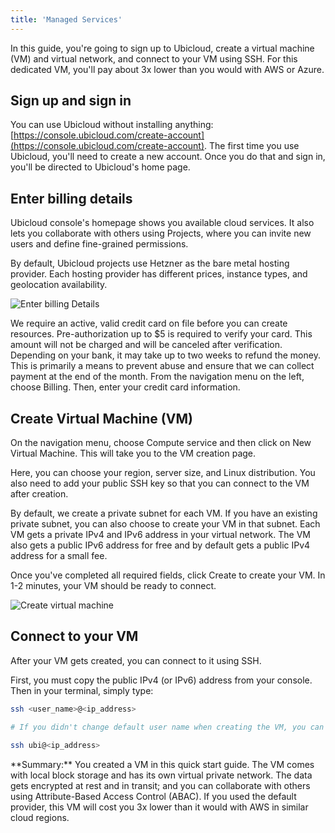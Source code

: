 ```yaml
---
title: 'Managed Services'
---
```


In this guide, you're going to sign up to Ubicloud, create a virtual machine (VM) and virtual network, and connect to your VM using SSH. For this dedicated VM, you'll pay about 3x lower than you would with AWS or Azure.

## Sign up and sign in

You can use Ubicloud without installing anything: [https://console.ubicloud.com/create-account](https://console.ubicloud.com/create-account). The first time you use Ubicloud, you'll need to create a new account. Once you do that and sign in, you'll be directed to Ubicloud's home page.

## Enter billing details

Ubicloud console's homepage shows you available cloud services. It also lets you collaborate with others using Projects, where you can invite new users and define fine-grained permissions.

By default, Ubicloud projects use Hetzner as the bare metal hosting provider. Each hosting provider has different prices, instance types, and geolocation availability.

![Enter billing Details](/quickstart/managed-services-1-screenshot.png)

We require an active, valid credit card on file before you can create resources. Pre-authorization up to $5 is required to verify your card. This amount will not be charged and will be canceled after verification. Depending on your bank, it may take up to two weeks to refund the money. This is primarily a means to prevent abuse and ensure that we can collect payment at the end of the month. From the navigation menu on the left, choose Billing. Then, enter your credit card information.

## Create Virtual Machine (VM)

On the navigation menu, choose Compute service and then click on New Virtual Machine. This will take you to the VM creation page.

Here, you can choose your region, server size, and Linux distribution. You also need to add your public SSH key so that you can connect to the VM after creation.

By default, we create a private subnet for each VM. If you have an existing private subnet, you can also choose to create your VM in that subnet. Each VM gets a private IPv4 and IPv6 address in your virtual network. The VM also gets a public IPv6 address for free and by default gets a public IPv4 address for a small fee.

Once you've completed all required fields, click Create to create your VM. In 1-2 minutes, your VM should be ready to connect.

![Create virtual machine](/quickstart/managed-services-2-screenshot.png)

## Connect to your VM

After your VM gets created, you can connect to it using SSH.

First, you must copy the public IPv4 (or IPv6) address from your console. Then in your terminal, simply type:

```bash
ssh <user_name>@<ip_address>

# If you didn't change default user name when creating the VM, you can run:

ssh ubi@<ip_address>
```

<Info>
  **Summary:** You created a VM in this quick start guide. The VM comes with local block storage and has its own virtual private network. The data gets encrypted at rest and in transit; and you can collaborate with others using Attribute-Based Access Control (ABAC). If you used the default provider, this VM will cost you 3x lower than it would with AWS in similar cloud regions.
</Info>